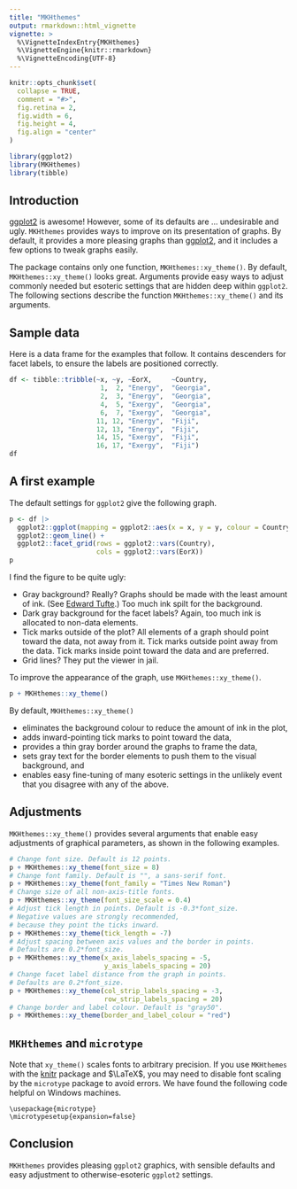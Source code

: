 ```yaml
---
title: "MKHthemes"
output: rmarkdown::html_vignette
vignette: >
  %\VignetteIndexEntry{MKHthemes}
  %\VignetteEngine{knitr::rmarkdown}
  %\VignetteEncoding{UTF-8}
---
```


```r
knitr::opts_chunk$set(
  collapse = TRUE,
  comment = "#>", 
  fig.retina = 2, 
  fig.width = 6, 
  fig.height = 4, 
  fig.align = "center"
)
```

```r
library(ggplot2)
library(MKHthemes)
library(tibble)
```

## Introduction

[ggplot2](https://ggplot2.tidyverse.org) is awesome! 
However, some of its defaults are ... undesirable and ugly.
`MKHthemes` provides ways to improve on its presentation of graphs.
By default, it provides a more pleasing graphs 
than [ggplot2](https://ggplot2.tidyverse.org), and
it includes a few options to tweak graphs easily.

The package contains only one function, `MKHthemes::xy_theme()`.
By default, `MKHthemes::xy_theme()` looks great.
Arguments provide easy ways to adjust commonly needed but esoteric settings
that are hidden deep within `ggplot2`.
The following sections describe the function `MKHthemes::xy_theme()`
and its arguments.


## Sample data

Here is a data frame for the examples that follow.
It contains descenders for facet labels, 
to ensure the labels are positioned correctly.

```r
df <- tibble::tribble(~x, ~y, ~EorX,     ~Country, 
                       1,  2, "Energy",  "Georgia", 
                       2,  3, "Energy",  "Georgia",
                       4,  5, "Exergy",  "Georgia",
                       6,  7, "Exergy",  "Georgia",
                      11, 12, "Energy",  "Fiji", 
                      12, 13, "Energy",  "Fiji",
                      14, 15, "Exergy",  "Fiji",
                      16, 17, "Exergy",  "Fiji")
df
```

## A first example

The default settings for `ggplot2` give the following graph.

```r
p <- df |> 
  ggplot2::ggplot(mapping = ggplot2::aes(x = x, y = y, colour = Country)) + 
  ggplot2::geom_line() + 
  ggplot2::facet_grid(rows = ggplot2::vars(Country), 
                      cols = ggplot2::vars(EorX))
p
```

I find the figure to be quite ugly:

* Gray background? Really? 
  Graphs should be made with the least amount of ink. 
  (See [Edward Tufte](https://www.edwardtufte.com/).)
  Too much ink spilt for the background.
* Dark gray background for the facet labels? 
  Again, too much ink is allocated to non-data elements.
* Tick marks outside of the plot?
  All elements of a graph should point toward the data, not away from it.
  Tick marks outside point away from the data.
  Tick marks inside point toward the data and are preferred.
* Grid lines?
  They put the viewer in jail.
  
To improve the appearance of the graph, 
use `MKHthemes::xy_theme()`.

```r
p + MKHthemes::xy_theme()
```

By default, `MKHthemes::xy_theme()`

* eliminates the background colour to reduce the amount of ink in the plot,
* adds inward-pointing tick marks to point toward the data,
* provides a thin gray border around the graphs to frame the data,
* sets gray text for the border elements to push them to the visual background, and
* enables easy fine-tuning of many esoteric settings
  in the unlikely event that you disagree with any of the above.


## Adjustments

`MKHthemes::xy_theme()` provides several arguments 
that enable easy adjustments of graphical parameters, 
as shown in the following examples.

```r
# Change font size. Default is 12 points.
p + MKHthemes::xy_theme(font_size = 8)
# Change font family. Default is "", a sans-serif font.
p + MKHthemes::xy_theme(font_family = "Times New Roman")
# Change size of all non-axis-title fonts.
p + MKHthemes::xy_theme(font_size_scale = 0.4)
# Adjust tick length in points. Default is -0.3*font_size.
# Negative values are strongly recommended, 
# because they point the ticks inward.
p + MKHthemes::xy_theme(tick_length = -7)
# Adjust spacing between axis values and the border in points. 
# Defaults are 0.2*font_size.
p + MKHthemes::xy_theme(x_axis_labels_spacing = -5,
                        y_axis_labels_spacing = 20)
# Change facet label distance from the graph in points. 
# Defaults are 0.2*font_size.
p + MKHthemes::xy_theme(col_strip_labels_spacing = -3,
                        row_strip_labels_spacing = 20)
# Change border and label colour. Default is "gray50".
p + MKHthemes::xy_theme(border_and_label_colour = "red")
```


## `MKHthemes` and `microtype`

Note that `xy_theme()` scales fonts to arbitrary precision.
If you use `MKHthemes` with the [knitr](https://yihui.org/knitr/) package and $\LaTeX$, 
you may need to disable font scaling by the `microtype` package
to avoid errors. 
We have found the following code helpful on Windows machines.

```
\usepackage{microtype}
\microtypesetup{expansion=false}
```

  
## Conclusion
  
`MKHthemes` provides pleasing `ggplot2` graphics, 
with sensible defaults and easy adjustment
to otherwise-esoteric `ggplot2` settings.
  
